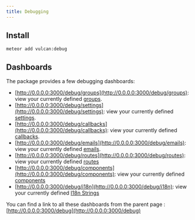 ```yaml
---
title: Debugging
---
```


## Install

```
meteor add vulcan:debug
```

## Dashboards

The package provides a few debugging dashboards:

- [http://0.0.0.0:3000/debug/groups](http://0.0.0.0:3000/debug/groups): view your currently defined [groups](/groups-permissions.html).
- [http://0.0.0.0:3000/debug/settings](http://0.0.0.0:3000/debug/settings): view your currently defined [settings](/settings.html).
- [http://0.0.0.0:3000/debug/callbacks](http://0.0.0.0:3000/debug/callbacks): view your currently defined [callbacks](/callbacks.html).
- [http://0.0.0.0:3000/debug/emails](http://0.0.0.0:3000/debug/emails): view your currently defined [emails](/emails.html).
- [http://0.0.0.0:3000/debug/routes](http://0.0.0.0:3000/debug/routes): view your currently defined [routes](/routing.html)
- [http://0.0.0.0:3000/debug/components](http://0.0.0.0:3000/debug/components): view your currently defined [components](/theming.html)
- [http://0.0.0.0:3000/debug/i18n](http://0.0.0.0:3000/debug/i18n): view your currently defined [I18n Strings](/internationalization.html)

You can find a link to all these dashboards from the parent page : [http://0.0.0.0:3000/debug](http://0.0.0.0:3000/debug)
